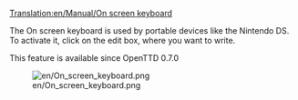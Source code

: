 [[Translation:en/Manual/On screen keyboard]]


The On screen keyboard is used by portable devices like the Nintendo DS. To activate it, click on the edit box, where you want to write.

This feature is available since OpenTTD 0.7.0

[[File:en/On screen keyboard.png]]